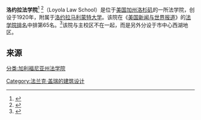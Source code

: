 '''洛约拉法学院'''<ref>{{cite web |last1=University |first1=Loyola Marymount |title=Loyola Law School |url=https://www.lls.edu/ |website=www.lls.edu |language=en |access-date=2020-12-06 |archive-date=2021-04-14 |archive-url=https://web.archive.org/web/20210414065124/https://www.lls.edu/ |dead-url=no }}</ref> <ref name="中文名参考：北京大学法学院——美国洛约拉法学院 ">{{cite web | url=http://www.law.pku.edu.cn/xwzx/ggtz/3221.htm | title=中美知识产权娱乐法高级研修班招生简章 | accessdate=2014-03-14 | archive-date=2019-06-12 | archive-url=https://web.archive.org/web/20190612174647/http://www.law.pku.edu.cn/xwzx/ggtz/3221.htm | dead-url=no }}</ref>（Loyola Law School）是位于[[美国|美国]][[加州|加州]][[洛杉矶|洛杉矶]]的一所法学院，创设于1920年，附属于[[洛约拉马利蒙特大学|洛约拉马利蒙特大学]]。该院在《[[美国新闻与世界报道|美国新闻与世界报道]]》的[[美国法学院排名|法学院排名]]中排第65名。<ref name="Loyola noted for evening, tax and trial-advocacy programs by U.S. News & World Report">{{cite web | url=http://www.lls.edu/resources/newsroom/newsroomfeed/listofnewsitems/name,85462,en.html | title=Loyola noted for evening, tax and trial-advocacy programs by U.S. News & World Report | accessdate=2014-03-13 | deadurl=yes | archiveurl=https://web.archive.org/web/20140314044603/http://www.lls.edu/resources/newsroom/newsroomfeed/listofnewsitems/name,85462,en.html | archivedate=2014-03-14 }}</ref>该院与主校区不在一起，而是另外分设于市中心西湖地区。

==来源==
{{reflist}}

{{California law schools approved by the American Bar Association|state=collapsed}}
{{Law Schools of the Southwest|state=collapsed}}

[[分类:加利福尼亚州法学院|分类:加利福尼亚州法学院]]
[[Category:法兰克·盖瑞的建筑设计|Category:法兰克·盖瑞的建筑设计]]